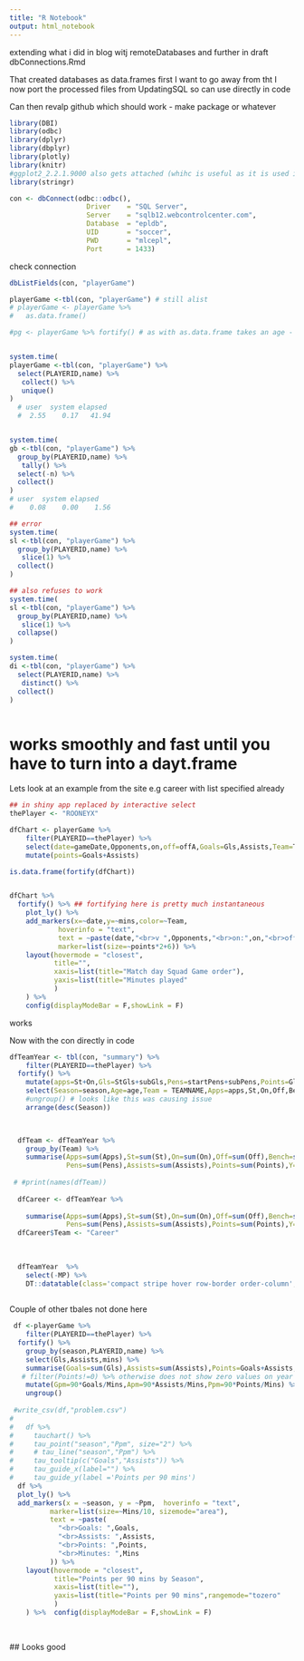 ```yaml
---
title: "R Notebook"
output: html_notebook
---
```


extending what i did in blog witj remoteDatabases and further in draft dbConnections.Rmd

That created databases as data.frames first I want to go away from tht
I now port the processed files from UpdatingSQL so can use directly in code

Can then revalp github which should work - make package or whatever


```r


library(DBI)
library(odbc)
library(dplyr)
library(dbplyr)
library(plotly)
library(knitr)
#ggplot2_2.2.1.9000 also gets attached (whihc is useful as it is used in the fortify) # alt could load ggfortify
library(stringr)

```


```r

con <- dbConnect(odbc::odbc(),
                   Driver    = "SQL Server", 
                   Server    = "sqlb12.webcontrolcenter.com",
                   Database  = "epldb",
                   UID       = "soccer",
                   PWD       = "mlcepl",
                   Port      = 1433)

```

check connection
```r
dbListFields(con, "playerGame")

playerGame <-tbl(con, "playerGame") # still alist
# playerGame <- playerGame %>% 
#   as.data.frame()

#pg <- playerGame %>% fortify() # as with as.data.frame takes an age - may be best done in individual code as below


system.time(
playerGame <-tbl(con, "playerGame") %>% 
  select(PLAYERID,name) %>% 
   collect() %>% 
   unique()
) 
  # user  system elapsed 
  #  2.55    0.17   41.94 


system.time(
gb <-tbl(con, "playerGame") %>% 
  group_by(PLAYERID,name) %>% 
   tally() %>%
  select(-n) %>% 
  collect()
) 
# user  system elapsed 
#    0.08    0.00    1.56

## error
system.time(
sl <-tbl(con, "playerGame") %>% 
  group_by(PLAYERID,name) %>% 
   slice(1) %>% 
  collect()
) 

## also refuses to work
system.time(
sl <-tbl(con, "playerGame") %>% 
  group_by(PLAYERID,name) %>% 
   slice(1) %>% 
  collapse()
) 

system.time(
di <-tbl(con, "playerGame") %>% 
  select(PLAYERID,name) %>% 
   distinct() %>% 
  collect()
) 



```

# works smoothly and fast until you have to turn into a dayt.frame

Lets look at an example from the site e.g career with list specified already

```r

## in shiny app replaced by interactive select
thePlayer <- "ROONEYX"

dfChart <- playerGame %>% 
    filter(PLAYERID==thePlayer) %>% 
    select(date=gameDate,Opponents,on,off=offA,Goals=Gls,Assists,Team=TEAMNAME,mins,plGameOrder,PLAYERID) %>% 
    mutate(points=Goals+Assists)

is.data.frame(fortify(dfChart))


dfChart %>% 
  fortify() %>% ## fortifying here is pretty much instantaneous
    plot_ly() %>% 
    add_markers(x=~date,y=~mins,color=~Team,
            hoverinfo = "text",
            text = ~paste(date,"<br>v ",Opponents,"<br>on:",on,"<br>off:",off,"<br>Goals:",Goals,"<br>Assists:",Assists),
            marker=list(size=~points*2+6)) %>% 
    layout(hovermode = "closest",
           title="",
           xaxis=list(title="Match day Squad Game order"),
           yaxis=list(title="Minutes played"
           )
    ) %>% 
    config(displayModeBar = F,showLink = F)

```

 works
 
 Now with the con directly in code
 
```r

dfTeamYear <- tbl(con, "summary") %>%
    filter(PLAYERID==thePlayer) %>% 
  fortify() %>% 
    mutate(apps=St+On,Gls=StGls+subGls,Pens=startPens+subPens,Points=Gls+Assists,ppg=round(Points*90/mins,2),janAge=as.integer(str_sub(season,1,4)),byear=as.integer(str_sub(born,1,4)),age=janAge-byear) %>%
    select(Season=season,Age=age,Team = TEAMNAME,Apps=apps,St,On,Off,Bench,Mins=mins,Gls,Assists,Points,ppg,Pens,Y,R,OG,MP) %>% 
    #ungroup() # looks like this was causing issue
    arrange(desc(Season))


 
  dfTeam <- dfTeamYear %>% 
    group_by(Team) %>%
    summarise(Apps=sum(Apps),St=sum(St),On=sum(On),Off=sum(Off),Bench=sum(Bench),Mins=sum(Mins),Goals=sum(Gls),
              Pens=sum(Pens),Assists=sum(Assists),Points=sum(Points),Y=sum(Y),R=sum(R),OG=sum(OG),MP=sum(MP))
  
 # #print(names(dfTeam))
  
  dfCareer <- dfTeamYear %>% 
   
    summarise(Apps=sum(Apps),St=sum(St),On=sum(On),Off=sum(Off),Bench=sum(Bench),Mins=sum(Mins),Goals=sum(Gls),
              Pens=sum(Pens),Assists=sum(Assists),Points=sum(Points),Y=sum(Y),R=sum(R),OG=sum(OG),MP=sum(MP))
  dfCareer$Team <- "Career"
  
  
  
  dfTeamYear  %>%  
    select(-MP) %>% 
    DT::datatable(class='compact stripe hover row-border order-column',rownames=FALSE,options= list(paging = FALSE, searching = FALSE,info=FALSE))
    


```
 
 Couple of other tbales not done here
 
```r
 df <-playerGame %>% 
    filter(PLAYERID==thePlayer) %>% 
  fortify() %>% 
    group_by(season,PLAYERID,name) %>% 
    select(Gls,Assists,mins) %>% 
    summarise(Goals=sum(Gls),Assists=sum(Assists),Points=Goals+Assists,Mins=sum(mins))%>% 
   # filter(Points!=0) %>% otherwise does not show zero values on year
    mutate(Gpm=90*Goals/Mins,Apm=90*Assists/Mins,Ppm=90*Points/Mins) %>% 
    ungroup() 
  
 #write_csv(df,"problem.csv")
#   
#   df %>% 
#     tauchart() %>% 
#     tau_point("season","Ppm", size="2") %>% 
#     # tau_line("season","Ppm") %>% 
#     tau_tooltip(c("Goals","Assists")) %>% 
#     tau_guide_x(label="") %>% 
#     tau_guide_y(label ='Points per 90 mins')
  df %>% 
  plot_ly() %>% 
  add_markers(x = ~season, y = ~Ppm,  hoverinfo = "text",
          marker=list(size=~Mins/10, sizemode="area"),
          text = ~paste(
            "<br>Goals: ",Goals,
            "<br>Assists: ",Assists,
            "<br>Points: ",Points,
            "<br>Minutes: ",Mins
          )) %>%
    layout(hovermode = "closest",
           title="Points per 90 mins by Season",
           xaxis=list(title=""),
           yaxis=list(title="Points per 90 mins",rangemode="tozero"
           )
    ) %>%  config(displayModeBar = F,showLink = F)
    
  
```
 
 
 ## Looks good
 
 